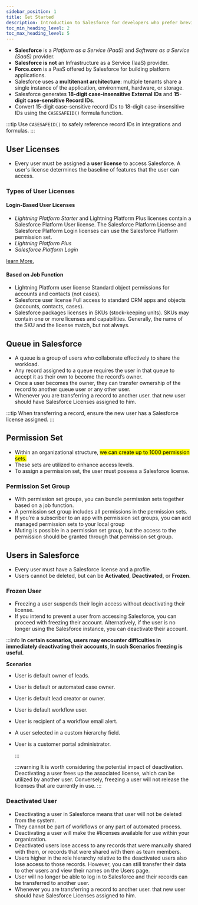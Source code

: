 ```yaml
---
sidebar_position: 1
title: Get Started
description: Introduction to Salesforce for developers who prefer brevity.
toc_min_heading_level: 2
toc_max_heading_level: 5
---
```


- **Salesforce** is a _Platform as a Service (PaaS)_ and _Software as a Service (SaaS)_ provider.
- **Salesforce is not** an Infrastructure as a Service (IaaS) provider.
- **Force.com** is a PaaS offered by Salesforce for building platform applications.
- Salesforce uses a **multitenant architecture**: multiple tenants share a single instance of the application, environment, hardware, or storage.
- Salesforce generates **18-digit case-insensitive External IDs** and **15-digit case-sensitive Record IDs**.
- Convert 15-digit case-sensitive record IDs to 18-digit case-insensitive IDs using the `CASESAFEID()` formula function.

:::tip
Use `CASESAFEID()` to safely reference record IDs in integrations and formulas.
:::

## User Licenses

- Every user must be assigned a **user license** to access Salesforce. A user's license determines the baseline of features that the user can access.

### Types of User Licenses

#### Login-Based User Licenses

- _Lightning Platform Starter_ and Lightning Platform Plus licenses contain a Salesforce Platform User license. The Salesforce Platform License and Salesforce Platform Login licenses can use the Salesforce Platform permission set.
- _Lightning Platform Plus_
- _Salesforce Platform Login_

[learn More.](https://help.salesforce.com/s/articleView?id=platform.users_license_types_communities_lightning_platform_details.htm&type=5)

#### Based on Job Function

- Lightning Platform user license Standard object permissions for accounts and contacts (not cases).
- Salesforce user license Full access to standard CRM apps and objects (accounts, contacts, cases).
- Salesforce packages licenses in SKUs (stock-keeping units). SKUs may contain one or more licenses and capabilities. Generally, the name of the SKU and the license match, but not always.

## Queue in Salesforce

- A queue is a group of users who collaborate effectively to share the workload.
- Any record assigned to a queue requires the user in that queue to accept it as their own to become the record’s owner.
- Once a user becomes the owner, they can transfer ownership of the record to another queue user or any other user.
- Whenever you are transferring a record to another user. that new user should have Salesforce Licenses assigned to him.

:::tip
When transferring a record, ensure the new user has a Salesforce license assigned.
:::

## Permission Set

- Within an organizational structure, <mark>we can create up to 1000 permission sets.</mark>
- These sets are utilized to enhance access levels.
- To assign a permission set, the user must possess a Salesforce license.

### Permission Set Group

- With permission set groups, you can bundle permission sets together based on a job function.
- A permission set group includes all permissions in the permission sets.
- If you’re a subscriber to an app with permission set groups, you can add managed permission sets to your local group
- Muting is possible in a permission set group, but the access to the permission should be granted through that permission set group.

## Users in Salesforce

- Every user must have a Salesforce license and a profile.
- Users cannot be deleted, but can be **Activated**, **Deactivated**, or **Frozen**.

### Frozen User

- Freezing a user suspends their login access without deactivating their license.
- If you intend to prevent a user from accessing Salesforce, you can proceed with freezing their account. Alternatively, if the user is no longer using the Salesforce instance, you can deactivate their account.

:::info
**In certain scenarios, users may encounter difficulties in immediately deactivating their accounts, In such Scenarios freezing is useful.**

**Scenarios**

- User is default owner of leads.
- User is default or automated case owner.
- User is default lead creator or owner.
- User is default workflow user.
- User is recipient of a workflow email alert.
- A user selected in a custom hierarchy field.
- User is a customer portal administrator.

  :::

  :::warning
  It is worth considering the potential impact of deactivation. Deactivating a user frees up the associated license, which can be utilized by another user. Conversely, freezing a user will not release the licenses that are currently in use.
  :::

### Deactivated User

- Deactivating a user in Salesforce means that user will not be deleted from the system.
- They cannot be part of workflows or any part of automated process.
- Deactivating a user will make the #licenses available for use within your organization.
- Deactivated users lose access to any records that were manually shared with them, or records that were shared with them as team members.
- Users higher in the role hierarchy relative to the deactivated users also lose access to those records. However, you can still transfer their data to other users and view their names on the Users page.
- User will no longer be able to log in to Salesforce and their records can be transferred to another user.
- Whenever you are transferring a record to another user. that new user should have Salesforce Licenses assigned to him.

